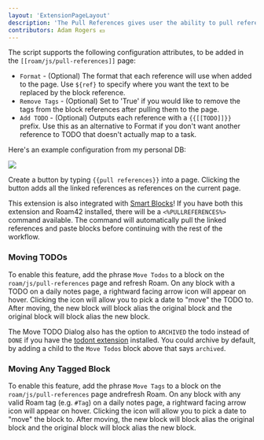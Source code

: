 ```yaml
---
layout: 'ExtensionPageLayout'
description: 'The Pull References gives user the ability to pull references to the page.'
contributors: Adam Rogers 💵
---
```


The script supports the following configuration attributes, to be added in the `[[roam/js/pull-references]]` page:

- `Format` - (Optional) The format that each reference will use when added to the page. Use `${ref}` to specify where you want the text to be replaced by the block reference.
- `Remove Tags` - (Optional) Set to 'True' if you would like to remove the tags from the block references after pulling them to the page.
- `Add TODO` - (Optional) Outputs each reference with a `{{[[TODO]]}} ` prefix. Use this as an alternative to Format if you don't want another reference to TODO that doesn't actually map to a task. 

Here's an example configuration from my personal DB:

![](/images/pull-references.png)

Create a button by typing `{{pull references}}` into a page. Clicking the button adds all the linked references as references on the current page.

This extension is also integrated with [Smart Blocks](https://roamjs.com/extensions/smartblocks)! If you have both this extension and Roam42 installed, there will be a `<%PULLREFERENCES%>` command available. The command will automatically pull the linked references and paste blocks before continuing with the rest of the workflow.

### Moving TODOs

To enable this feature, add the phrase `Move Todos` to a block on the `roam/js/pull-references` page and refresh Roam. On any block with a TODO on a daily notes page, a rightward facing arrow icon will appear on hover. Clicking the icon will allow you to pick a date to "move" the TODO to. After moving, the new block will block alias the original block and the original block will block alias the new block.

The Move TODO Dialog also has the option to `ARCHIVED` the todo instead of `DONE` if you have the [todont extension](https://roamjs.com/docs/extensions/todont) installed. You could archive by default, by adding a child to the `Move Todos` block above that says `archived`.

### Moving Any Tagged Block

To enable this feature, add the phrase `Move Tags` to a block on the `roam/js/pull-references` page andrefresh Roam. On any block with any valid Roam tag (e.g. `#Tag`) on a daily notes page, a rightward facing arrow icon will appear on hover. Clicking the icon will allow you to pick a date to "move" the block to. After moving, the new block will block alias the original block and the original block will block alias the new block.
